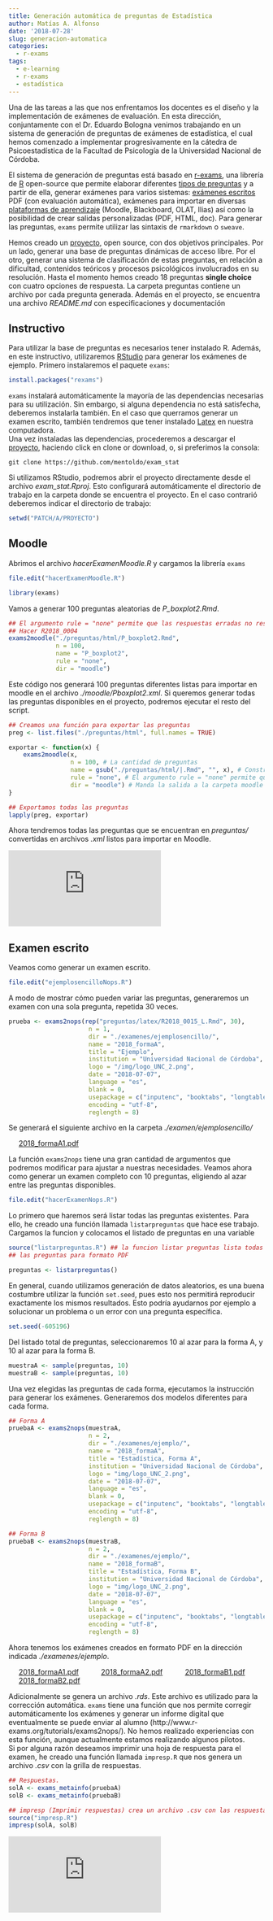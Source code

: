 ```yaml
---
title: Generación automática de preguntas de Estadística
author: Matías A. Alfonso
date: '2018-07-28'
slug: generacion-automatica
categories:
  - r-exams
tags:
  - e-learning
  - r-exams
  - estadística
---
```

Una de las tareas a las que nos enfrentamos los docentes es el diseño y la implementación de exámenes de evaluación. En esta dirección, conjuntamente con el Dr. Eduardo Bologna venimos trabajando en un sistema de generación de preguntas de exámenes de estadística, el cual hemos comenzado a implementar progresivamente en la cátedra de Psicoestadística de la Facultad de Psicología de la Universidad Nacional de Córdoba.  



El sistema de generación de preguntas está basado en [r-exams](http://www.r-exams.org/), una librería de [R](https://www.r-project.org/) open-source que permite elaborar diferentes [tipos de preguntas](http://www.r-exams.org/intro/dynamic/) y a partir de ella, generar exámenes para varios sistemas: [exámenes escritos](http://www.r-exams.org/intro/written/) PDF (con evaluación automática), exámenes para importar en diversas [plataformas de aprendizaje](http://www.r-exams.org/intro/elearning/) (Moodle, Blackboard, OLAT, Ilias) así como la posibilidad de crear salidas personalizadas (PDF, HTML, doc). Para generar las preguntas, `exams` permite utilizar las sintaxis de `rmarkdown` o `sweave`. 

Hemos creado un [proyecto](https://github.com/mentoldo/exam_stat), open source, con dos objetivos principales. Por un lado, generar una base de preguntas dinámicas de acceso libre. Por el otro, generar una sistema de clasificación de estas preguntas, en relación a dificultad, contenidos teóricos y procesos psicológicos involucrados en su resolución.
Hasta el momento hemos creado 18 preguntas **single choice** con cuatro opciones de respuesta. La carpeta preguntas contiene un archivo por cada pregunta generada. Además en el proyecto, se encuentra una archivo *README.md* con especificaciones y documentación

## Instructivo

Para utilizar la base de preguntas es necesarios tener instalado R. Además, en este instructivo, utilizaremos [RStudio](https://www.rstudio.com/) para generar los exámenes de ejemplo.
Primero instalaremos el paquete `exams`:

```r

install.packages("rexams")

```

`exams` instalará automáticamente la mayoría de las dependencias necesarias para su utilización. Sin embargo, si alguna dependencia no está satisfecha, deberemos instalarla también. En el caso que querramos generar un examen escrito, también tendremos que tener instalado [Latex](https://www.latex-project.org/get/) en nuestra computadora.  
Una vez instaladas las dependencias, procederemos a descargar el [proyecto](https://github.com/mentoldo/exam_stat), haciendo click en clone or download, o, si preferimos la consola:

```git
git clone https://github.com/mentoldo/exam_stat
```
Si utilizamos RStudio, podremos abrir el proyecto directamente desde el archivo *exam_stat.Rproj*. Esto configurará automáticamente el directorio de trabajo en la carpeta donde se encuentra el proyecto. En el caso contrarió deberemos indicar el directorio de trabajo:
```r
setwd("PATCH/A/PROYECTO")
```

## Moodle

Abrimos el archivo *hacerExamenMoodle.R* y cargamos la librería `exams`

```r
file.edit("hacerExamenMoodle.R")

library(exams)
```

Vamos a generar 100 preguntas aleatorias de *P_boxplot2.Rmd*.

```r
## El argumento rule = "none" permite que las respuestas erradas no resten puntos
## Hacer R2018_0004
exams2moodle("./preguntas/html/P_boxplot2.Rmd",
             n = 100,
             name = "P_boxplot2",
             rule = "none",
             dir = "moodle")
```
Este código nos generará 100 preguntas diferentes listas para importar en moodle en el archivo *./moodle/Pboxplot2.xml*. Si queremos generar todas las preguntas disponibles en el proyecto, podremos ejecutar el resto del script.

```r
## Creamos una función para exportar las preguntas
preg <- list.files("./preguntas/html", full.names = TRUE)

exportar <- function(x) {
    exams2moodle(x,
                 n = 100, # La cantidad de preguntas
                 name = gsub("./preguntas/html/|.Rmd", "", x), # Construye el nombre a partir del nombre original
                 rule = "none", # El argumento rule = "none" permite que las respuestas erradas no resten puntos
                 dir = "moodle") # Manda la salida a la carpeta moodle
}

## Exportamos todas las preguntas
lapply(preg, exportar)
```
Ahora tendremos todas las preguntas que se encuentran en *preguntas/* convertidas en archivos *.xml* listos para importar en Moodle.

<div class="video-container">
<iframe src="https://www.youtube.com/embed/08UWCRCC004" frameborder="0" allow="autoplay; encrypted-media" allowfullscreen></iframe>
</div>
## Examen escrito

Veamos como generar un examen escrito.

```r
file.edit("ejemplosencilloNops.R")
```

A modo de mostrar cómo pueden variar las preguntas, generaremos un examen con una sola pregunta, repetida 30 veces.

```r
prueba <- exams2nops(rep("preguntas/latex/R2018_0015_L.Rmd", 30),
                      n = 1,
                      dir = "./examenes/ejemplosencillo/", 
                      name = "2018_formaA",
                      title = "Ejemplo",
                      institution = "Universidad Nacional de Córdoba",
                      logo = "/img/logo_UNC_2.png",
                      date = "2018-07-07",
                      language = "es",
                      blank = 0,
                      usepackage = c("inputenc", "booktabs", "longtable"),
                      encoding = "utf-8",
                      reglength = 8)
```

Se generará el siguiente archivo en la carpeta *./examen/ejemplosencillo/*

<a href=/doc/generacion-automatica/2018_formaA1.pdf style = "margin:20px">2018_formaA1.pdf</a>

La función `exams2nops` tiene una gran cantidad de argumentos que podremos modificar para ajustar a nuestras necesidades.
Veamos ahora como generar un examen completo con 10 preguntas, eligiendo al azar entre las preguntas disponibles.

```r
file.edit("hacerExamenNops.R")
```

Lo primero que haremos será listar todas las preguntas existentes. Para ello, he creado una función llamada `listarpreguntas` que hace ese trabajo. Cargamos la funcion y colocamos el listado de preguntas en una variable

```r
source("listarpreguntas.R") ## la funcion listar preguntas lista todas
## las preguntas para formato PDF

preguntas <- listarpreguntas()
```

En general, cuando utilizamos generación de datos aleatorios, es una buena costumbre utilizar la función `set.seed`, pues esto nos permitirá reproducir exactamente los mismos resultados. Esto podría ayudarnos por ejemplo a solucionar un problema o un error con una pregunta específica.

```r
set.seed(-605196)
```

Del listado total de preguntas, seleccionaremos 10 al azar para la forma A, y 10 al azar para la forma B.

```r
muestraA <- sample(preguntas, 10)
muestraB <- sample(preguntas, 10)
```

Una vez elegidas las preguntas de cada forma, ejecutamos la instrucción para generar los exámenes. Generaremos dos modelos diferentes para cada forma.

```r
## Forma A
pruebaA <- exams2nops(muestraA,
                      n = 2,
                      dir = "./examenes/ejemplo/", 
                      name = "2018_formaA",
                      title = "Estadística, Forma A",
                      institution = "Universidad Nacional de Córdoba",
                      logo = "img/logo_UNC_2.png",
                      date = "2018-07-07",
                      language = "es",
                      blank = 0,
                      usepackage = c("inputenc", "booktabs", "longtable"),
                      encoding = "utf-8",
                      reglength = 8)

## Forma B
pruebaB <- exams2nops(muestraB,
                      n = 2,
                      dir = "./examenes/ejemplo/", 
                      name = "2018_formaB",
                      title = "Estadística, Forma B",
                      institution = "Universidad Nacional de Córdoba",
                      logo = "img/logo_UNC_2.png",
                      date = "2018-07-07",
                      language = "es",
                      blank = 0,
                      usepackage = c("inputenc", "booktabs", "longtable"),
                      encoding = "utf-8",
                      reglength = 8)
```

Ahora tenemos los exámenes creados en formato PDF en la dirección indicada *./examenes/ejemplo*.  

<a href="/doc/generacion-automatica/2018_formaA1_1.pdf" style = "margin:20px">2018_formaA1.pdf</a>
<a href="/doc/generacion-automatica/2018_formaA2.pdf" style = "margin:20px">2018_formaA2.pdf</a>
<a href="/doc/generacion-automatica/2018_formaB1.pdf" style = "margin:20px">2018_formaB1.pdf</a>
<a href="/doc/generacion-automatica/2018_formaB2.pdf" style = "margin:20px">2018_formaB2.pdf</a>


Adicionalmente se genera un archivo *.rds*. Este archivo es utilizado para la corrección automática. `exams` tiene una función que nos permite corregir automáticamente los exámenes y generar un informe digital que eventualmente se puede enviar al alumno (http://www.r-exams.org/tutorials/exams2nops/). No hemos realizado experiencias con esta función, aunque actualmente estamos realizando algunos pilotos.  
Si por alguna razón deseamos imprimir una hoja de respuesta para el examen, he creado una función llamada `impresp.R` que nos genera un archivo *.csv* con la grilla de respuestas.

```r
## Respuestas.
solA <- exams_metainfo(pruebaA)
solB <- exams_metainfo(pruebaB)

## impresp (Imprimir respuestas) crea un archivo .csv con las respuestas correctas.
source("impresp.R")
impresp(solA, solB)
```  

<div class="video-container">
<iframe src="https://www.youtube.com/embed/CNcCDmgio_Q" frameborder="0" allowfullscreen></iframe>
</div>

